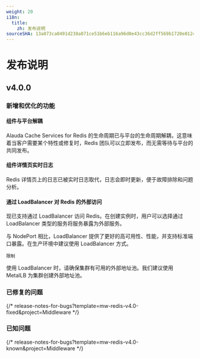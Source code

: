 ```yaml
---
weight: 20
i18n:
  title:
    zh: 发布说明
sourceSHA: 13a073ca0491d238a071ce51b6eb116a96d0e43cc36d2ff569b1720e01248b41
---
```


# 发布说明

## v4.0.0

### 新增和优化的功能

#### 组件与平台解耦

Alauda Cache Services for Redis 的生命周期已与平台的生命周期解耦，这意味着当客户需要某个特性或修复时，Redis 团队可以立即发布，而无需等待与平台的共同发布。

#### 组件详情页实时日志

Redis 详情页上的日志已被实时日志取代，日志会即时更新，便于故障排除和问题分析。

#### 通过 LoadBalancer 对 Redis 的外部访问

现已支持通过 LoadBalancer 访问 Redis。在创建实例时，用户可以选择通过 LoadBalancer 类型的服务将服务暴露为外部服务。

与 NodePort 相比，LoadBalancer 提供了更好的高可用性、性能，并支持标准端口暴露。在生产环境中建议使用 LoadBalancer 方式。

`限制`

使用 LoadBalancer 时，请确保集群有可用的外部地址池。我们建议使用 MetalLB 为集群创建外部地址池。

### 已修复的问题

{/* release-notes-for-bugs?template=mw-redis-v4.0-fixed&project=Middleware */}

### 已知问题

{/* release-notes-for-bugs?template=mw-redis-v4.0-known&project=Middleware */}
